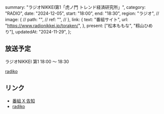   summary: "ラジオNIKKEI第1「虎ノ門 トレンド経済研究所」",
  category: "RADIO",
  date: "2024-12-05",
  start: "18:00",
  end: "18:30",
  region: "ラジオ",
  // image: {
  //   path: "",
  //   ref: "",
  // },
  link: {
    text: "番組サイト",
    url: "https://www.radionikkei.jp/toraken/",
  },
  present: ["松本ももな", "籾山ひめり"],
  updatedAt: "2024-11-29",
};

## 放送予定

ラジオNIKKEI 第1 18:00 〜 18:30

[radiko](https://radiko.jp/#RN1)

## リンク

- [番組 X 告知](https://x.com/radioinews/status/1862330650562294041)
- [radiko](https://radiko.jp/#RN1)
